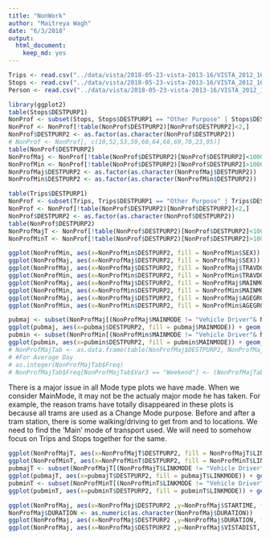 ```yaml
---
title: "NonWork"
author: "Maitreya Wagh"
date: "6/3/2018"
output:
  html_document:
    keep_md: yes
---
```


```r
Trips <- read.csv("../data/vista/2018-05-23-vista-2013-16/VISTA_2012_16_v1_SA1_CSV/T_VISTA12_16_SA1_V1.csv")
Stops <- read.csv("../data/vista/2018-05-23-vista-2013-16/VISTA_2012_16_v1_SA1_CSV/S_VISTA12_16_SA1_V1.csv")
Person <- read.csv("../data/vista/2018-05-23-vista-2013-16/VISTA_2012_16_v1_SA1_CSV/P_VISTA12_16_SA1_V1.csv")
```


```r
library(ggplot2)
table(Stops$DESTPURP1)
NonProf <- subset(Stops, Stops$DESTPURP1 == "Other Purpose" | Stops$DESTPURP1 == "Personal Business" | Stops$DESTPURP1 == "Pick-up or Deliver Something" | Stops$DESTPURP1 == "Recreational" | Stops$DESTPURP1 == "Social" | Stops$DESTPURP1 == "Buy Something")
NonProf <- NonProf[!table(NonProf$DESTPURP2)[NonProf$DESTPURP2]<2,]
NonProf$DESTPURP2 <- as.factor(as.character(NonProf$DESTPURP2))
# NonProf <- NonProf[, c(10,52,53,59,60,64,68,69,70,23,95)]
table(NonProf$DESTPURP2)
NonProfMaj <- NonProf[!table(NonProf$DESTPURP2)[NonProf$DESTPURP2]<1000,]
NonProfMin <- NonProf[!table(NonProf$DESTPURP2)[NonProf$DESTPURP2]>1000,]
NonProfMaj$DESTPURP2 <- as.factor(as.character(NonProfMaj$DESTPURP2))
NonProfMin$DESTPURP2 <- as.factor(as.character(NonProfMin$DESTPURP2))

```



```r
table(Trips$DESTPURP1)
NonProf <- subset(Trips, Trips$DESTPURP1 == "Other Purpose" | Trips$DESTPURP1 == "Personal Business" | Trips$DESTPURP1 == "Pick-up or Deliver Something" | Trips$DESTPURP1 == "Recreational" | Trips$DESTPURP1 == "Social" | Trips$DESTPURP1 == "Buy Something")
NonProf <- NonProf[!table(NonProf$DESTPURP2)[NonProf$DESTPURP2]<2,]
NonProf$DESTPURP2 <- as.factor(as.character(NonProf$DESTPURP2))
table(NonProf$DESTPURP2)
NonProfMajT <- NonProf[!table(NonProf$DESTPURP2)[NonProf$DESTPURP2]<1000,]
NonProfMinT <- NonProf[!table(NonProf$DESTPURP2)[NonProf$DESTPURP2]>1000,]
```




```r
ggplot(NonProfMin, aes(x=NonProfMin$DESTPURP2, fill = NonProfMin$SEX)) + geom_bar(position="dodge") + theme(axis.text.x = element_text(angle = 90, hjust = 1))
ggplot(NonProfMaj, aes(x=NonProfMaj$DESTPURP2, fill = NonProfMaj$SEX)) + geom_bar(position="dodge") + theme(axis.text.x = element_text(angle = 90, hjust = 1))
ggplot(NonProfMaj, aes(x=NonProfMaj$DESTPURP2, fill = NonProfMaj$TRAVDOW)) + geom_bar(position="dodge") + theme(axis.text.x = element_text(angle = 90, hjust = 1))
ggplot(NonProfMin, aes(x=NonProfMin$DESTPURP2, fill = NonProfMin$TRAVDOW)) + geom_bar(position="dodge") + theme(axis.text.x = element_text(angle = 90, hjust = 1))
ggplot(NonProfMaj, aes(x=NonProfMaj$DESTPURP2, fill = NonProfMaj$MAINMODE)) + geom_bar(position="dodge") + theme(axis.text.x = element_text(angle = 90, hjust = 1))
ggplot(NonProfMin, aes(x=NonProfMin$DESTPURP2, fill = NonProfMin$MAINMODE)) + geom_bar(position="dodge") + theme(axis.text.x = element_text(angle = 90, hjust = 1))
ggplot(NonProfMaj, aes(x=NonProfMaj$DESTPURP2, fill = NonProfMaj$AGEGROUP)) + geom_bar(position="dodge") + theme(axis.text.x = element_text(angle = 90, hjust = 1))
ggplot(NonProfMin, aes(x=NonProfMin$DESTPURP2, fill = NonProfMin$AGEGROUP)) + geom_bar(position="dodge") + theme(axis.text.x = element_text(angle = 90, hjust = 1))

pubmaj <- subset(NonProfMaj[(NonProfMaj$MAINMODE != "Vehicle Driver"& NonProfMaj$MAINMODE != "Vehicle Passenger" & NonProfMaj$MAINMODE!= "Walking"),])
ggplot(pubmaj, aes(x=pubmaj$DESTPURP2, fill = pubmaj$MAINMODE)) + geom_bar(position="dodge") + theme(axis.text.x = element_text(angle = 90, hjust = 1))
pubmin <- subset(NonProfMin[(NonProfMin$MAINMODE != "Vehicle Driver"& NonProfMin$MAINMODE != "Vehicle Passenger" & NonProfMin$MAINMODE!= "Walking"),])
ggplot(pubmin, aes(x=pubmin$DESTPURP2, fill = pubmin$MAINMODE)) + geom_bar(position="dodge") + theme(axis.text.x = element_text(angle = 90, hjust = 1))
# NonProfMajTab <- as.data.frame(table(NonProfMaj$DESTPURP2, NonProfMaj$SEX, NonProfMaj$Isweekend))
# #For Average Day
# as.integer(NonProfMajTab$Freq)
# NonProfMajTab$Freq[NonProfMajTab$Var3 == "Weekend"] <- (NonProfMajTab$Freq/2)

```
There is a major issue in all Mode type plots we have made. When we consider MainMode, it may not be the actualy major mode he has taken. For example, the reason trams have totally disappeared in these plots is because all trams are used as a Change Mode purpose. Before and after a tram station, there is some walking/driving to get from and to locations. We need to find the 'Main' mode of transport used. We will need to somehow focus on Trips and Stops together for the same. 


```r
ggplot(NonProfMajT, aes(x=NonProfMajT$DESTPURP2, fill = NonProfMajT$LINKMODE)) + geom_bar(position="dodge") + theme(axis.text.x = element_text(angle = 90, hjust = 1))
ggplot(NonProfMinT, aes(x=NonProfMinT$DESTPURP2, fill = NonProfMinT$LINKMODE)) + geom_bar(position="dodge") + theme(axis.text.x = element_text(angle = 90, hjust = 1))
pubmajT <- subset(NonProfMajT[(NonProfMajT$LINKMODE != "Vehicle Driver"& NonProfMajT$LINKMODE != "Vehicle Passenger" & NonProfMajT$LINKMODE!= "Walking"),])
ggplot(pubmajT, aes(x=pubmajT$DESTPURP2, fill = pubmajT$LINKMODE)) + geom_bar(position="dodge") + theme(axis.text.x = element_text(angle = 90, hjust = 1))
pubminT <- subset(NonProfMinT[(NonProfMinT$LINKMODE != "Vehicle Driver"& NonProfMinT$LINKMODE != "Vehicle Passenger" & NonProfMinT$LINKMODE!= "Walking"),])
ggplot(pubminT, aes(x=pubminT$DESTPURP2, fill = pubminT$LINKMODE)) + geom_bar(position="dodge") + theme(axis.text.x = element_text(angle = 90, hjust = 1))
```


```r
ggplot(NonProfMaj, aes(x=NonProfMaj$DESTPURP2 ,y=NonProfMaj$STARTIME, fill = NonProfMaj$SEX)) + geom_boxplot() + theme(axis.text.x = element_text(angle = 90, hjust = 1))
NonProfMaj$DURATION <- as.numeric(as.character(NonProfMaj$DURATION))
ggplot(NonProfMaj, aes(x=NonProfMaj$DESTPURP2 ,y=NonProfMaj$DURATION, fill = NonProfMaj$SEX)) + geom_boxplot() + theme(axis.text.x = element_text(angle = 90, hjust = 1))
ggplot(NonProfMaj, aes(x=NonProfMaj$DESTPURP2 ,y=NonProfMaj$VISTADIST, fill = NonProfMaj$SEX)) + geom_boxplot() + theme(axis.text.x = element_text(angle = 90, hjust = 1))
```

